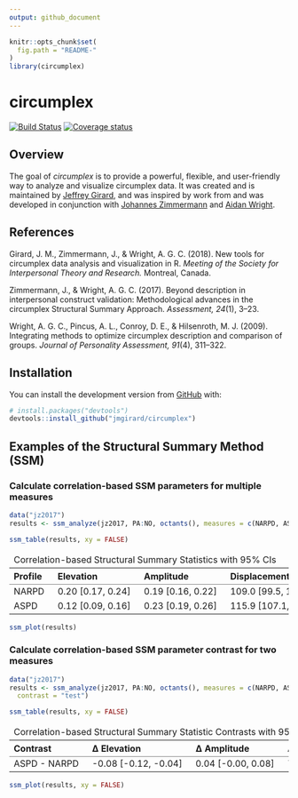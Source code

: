 ```yaml
---
output: github_document
---
```


<!-- README.md is generated from README.Rmd. Please edit that file -->

```r
knitr::opts_chunk$set(
  fig.path = "README-"
)
library(circumplex)
```

# circumplex

[![Build Status](https://travis-ci.org/jmgirard/circumplex.svg?branch=master)](https://travis-ci.org/jmgirard/circumplex) [![Coverage status](https://codecov.io/gh/jmgirard/circumplex/branch/master/graph/badge.svg)](https://codecov.io/github/jmgirard/circumplex?branch=master)

## Overview

The goal of *circumplex* is to provide a powerful, flexible, and user-friendly way to analyze and visualize circumplex data. It was created and is maintained by [Jeffrey Girard](https://jmgirard.com/), and was inspired by work from and was developed in conjunction with [Johannes Zimmermann](https://psychologische-hochschule.de/prof-dr-johannes-zimmermann/) and [Aidan Wright](https://personalityprocesses.com/).

## References

Girard, J. M., Zimmermann, J., & Wright, A. G. C. (2018). New tools for circumplex data analysis and visualization in R. _Meeting of the Society for Interpersonal Theory and Research._ Montreal, Canada.

Zimmermann, J., & Wright, A. G. C. (2017). Beyond description in interpersonal construct validation: Methodological advances in the circumplex Structural Summary Approach. _Assessment, 24_(1), 3–23.

Wright, A. G. C., Pincus, A. L., Conroy, D. E., & Hilsenroth, M. J. (2009). Integrating methods to optimize circumplex description and comparison of groups. _Journal of Personality Assessment, 91_(4), 311–322.

## Installation

You can install the development version from [GitHub](https://github.com/) with:

``` r
# install.packages("devtools")
devtools::install_github("jmgirard/circumplex")
```

## Examples of the Structural Summary Method (SSM)

### Calculate correlation-based SSM parameters for multiple measures
```r
data("jz2017")
results <- ssm_analyze(jz2017, PA:NO, octants(), measures = c(NARPD, ASPD))
```

``` r
ssm_table(results, xy = FALSE)
```
<table class='gmisc_table' style='border-collapse: collapse; margin-top: 1em; margin-bottom: 1em;' >
<thead>
<tr><td colspan='5' style='text-align: left;'>
Correlation-based Structural Summary Statistics with 95% CIs</td></tr>
<tr>
<th style='border-bottom: 1px solid grey; border-top: 2px solid grey; text-align: left;'>Profile</th>
<th style='border-bottom: 1px solid grey; border-top: 2px solid grey; text-align: left;'>Elevation</th>
<th style='border-bottom: 1px solid grey; border-top: 2px solid grey; text-align: left;'>Amplitude</th>
<th style='border-bottom: 1px solid grey; border-top: 2px solid grey; text-align: left;'>Displacement</th>
<th style='border-bottom: 1px solid grey; border-top: 2px solid grey; text-align: left;'>Fit</th>
</tr>
</thead>
<tbody>
<tr>
<td style='padding-right: 1em; min-width: 3em; white-space: nowrap; text-align: left;'>NARPD</td>
<td style='padding-right: 1em; min-width: 3em; white-space: nowrap; text-align: left;'>0.20 [0.17, 0.24]</td>
<td style='padding-right: 1em; min-width: 3em; white-space: nowrap; text-align: left;'>0.19 [0.16, 0.22]</td>
<td style='padding-right: 1em; min-width: 3em; white-space: nowrap; text-align: left;'>109.0 [99.5, 118.2]</td>
<td style='padding-right: 1em; min-width: 3em; white-space: nowrap; text-align: left;'>0.957</td>
</tr>
<tr>
<td style='padding-right: 1em; min-width: 3em; white-space: nowrap; border-bottom: 2px solid grey; text-align: left;'>ASPD</td>
<td style='padding-right: 1em; min-width: 3em; white-space: nowrap; border-bottom: 2px solid grey; text-align: left;'>0.12 [0.09, 0.16]</td>
<td style='padding-right: 1em; min-width: 3em; white-space: nowrap; border-bottom: 2px solid grey; text-align: left;'>0.23 [0.19, 0.26]</td>
<td style='padding-right: 1em; min-width: 3em; white-space: nowrap; border-bottom: 2px solid grey; text-align: left;'>115.9 [107.1, 124.4]</td>
<td style='padding-right: 1em; min-width: 3em; white-space: nowrap; border-bottom: 2px solid grey; text-align: left;'>0.964</td>
</tr>
</tbody>
</table>

```r
ssm_plot(results)
```

### Calculate correlation-based SSM parameter contrast for two measures
```r
data("jz2017")
results <- ssm_analyze(jz2017, PA:NO, octants(), measures = c(NARPD, ASPD),
  contrast = "test")
```

``` r
ssm_table(results, xy = FALSE)
```
<table class='gmisc_table' style='border-collapse: collapse; margin-top: 1em; margin-bottom: 1em;' >
<thead>
<tr><td colspan='5' style='text-align: left;'>
Correlation-based Structural Summary Statistic Contrasts with 95% CIs</td></tr>
<tr>
<th style='border-bottom: 1px solid grey; border-top: 2px solid grey; text-align: left;'>Contrast</th>
<th style='border-bottom: 1px solid grey; border-top: 2px solid grey; text-align: left;'>&Delta; Elevation</th>
<th style='border-bottom: 1px solid grey; border-top: 2px solid grey; text-align: left;'>&Delta; Amplitude</th>
<th style='border-bottom: 1px solid grey; border-top: 2px solid grey; text-align: left;'>&Delta; Displacement</th>
<th style='border-bottom: 1px solid grey; border-top: 2px solid grey; text-align: left;'>&Delta; Fit</th>
</tr>
</thead>
<tbody>
<tr>
<td style='padding-right: 1em; min-width: 3em; white-space: nowrap; border-bottom: 2px solid grey; text-align: left;'>ASPD - NARPD</td>
<td style='padding-right: 1em; min-width: 3em; white-space: nowrap; border-bottom: 2px solid grey; text-align: left;'>-0.08 [-0.12, -0.04]</td>
<td style='padding-right: 1em; min-width: 3em; white-space: nowrap; border-bottom: 2px solid grey; text-align: left;'>0.04 [-0.00, 0.08]</td>
<td style='padding-right: 1em; min-width: 3em; white-space: nowrap; border-bottom: 2px solid grey; text-align: left;'>7.0 [-3.7, 17.5]</td>
<td style='padding-right: 1em; min-width: 3em; white-space: nowrap; border-bottom: 2px solid grey; text-align: left;'>0.007</td>
</tr>
</tbody>
</table>

```r
ssm_plot(results, xy = FALSE)
```
